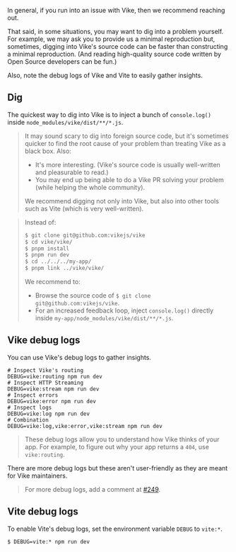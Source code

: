 
In general, if you run into an issue with Vike, then we recommend <Link href="/faq#how-can-i-reach-out-for-help">reaching out</Link>.

That said, in some situations, you may want to dig into a problem yourself. For example, we may ask you to provide us a minimal reproduction but, sometimes, digging into Vike's source code can be faster than constructing a minimal reproduction. (And reading high-quality source code written by Open Source developers can be fun.)

Also, note the debug logs of Vike and Vite to easily gather insights.


## Dig

The quickest way to dig into Vike is to inject a bunch of `console.log()` inside `node_modules/vike/dist/**/*.js`.

> It may sound scary to dig into foreign source code, but it's sometimes quicker to find the root cause of your problem than treating Vike as a black box. Also:
> - It's more interesting. (Vike's source code is usually well-written and pleasurable to read.)
> - You may end up being able to do a Vike PR solving your problem (while helping the whole community).
>
> We recommend digging not only into Vike, but also into other tools such as Vite (which is very well-written).

> Instead of:
> ```bash
> $ git clone git@github.com:vikejs/vike
> $ cd vike/vike/
> $ pnpm install
> $ pnpm run dev
> $ cd ../../../my-app/
> $ pnpm link ../vike/vike/
> ```
> We recommend to:
> - Browse the source code of `$ git clone git@github.com:vikejs/vike`.
> - For an increased feedback loop, inject `console.log()` directly inside `my-app/node_modules/vike/dist/**/*.js`.


## Vike debug logs

You can use Vike's debug logs to gather insights.

```shell
# Inspect Vike's routing
DEBUG=vike:routing npm run dev
# Inspect HTTP Streaming
DEBUG=vike:stream npm run dev
# Inspect errors
DEBUG=vike:error npm run dev
# Inspect logs
DEBUG=vike:log npm run dev
# Combination
DEBUG=vike:log,vike:error,vike:stream npm run dev
```

> These debug logs allow you to understand how Vike thinks of your app. For example, to figure out why your app returns a `404`, use `vike:routing`.

There are more debug logs but these aren't user-friendly as they are meant for Vike maintainers.

> For more debug logs, add a comment at [#249](https://github.com/vikejs/vike/issues/249).


## Vite debug logs

To enable Vite's debug logs, set the environment variable `DEBUG` to `vite:*`.

```shell
$ DEBUG=vite:* npm run dev
```
